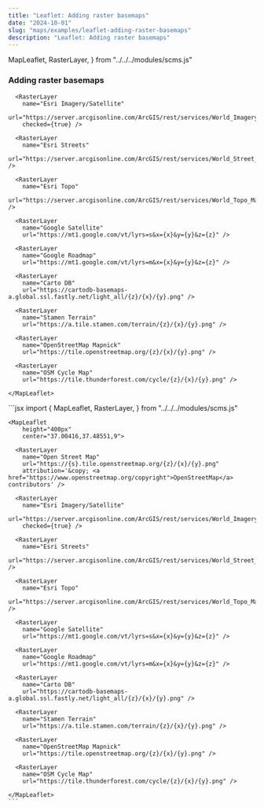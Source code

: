 ```yaml
---
title: "Leaflet: Adding raster basemaps"
date: "2024-10-01"
slug: "maps/examples/leaflet-adding-raster-basemaps"
description: "Leaflet: Adding raster basemaps"
---
```


  MapLeaflet,
  RasterLayer,
} from "../../../modules/scms.js"


### Adding raster basemaps

<div className="row mt-3 mb-5 border-top border-bottom py-3">
  <div className="col-6">
    <MapLeaflet 
        height="400px" 
        center="37.00416,37.48551,9">
      <RasterLayer
        name="Open Street Map"
        url="https://{s}.tile.openstreetmap.org/{z}/{x}/{y}.png"
        attribution='&copy; <a href="https://www.openstreetmap.org/copyright">OpenStreetMap</a> contributors' />

      <RasterLayer
        name="Esri Imagery/Satellite"
        url="https://server.arcgisonline.com/ArcGIS/rest/services/World_Imagery/MapServer/tile/{z}/{y}/{x}"
        checked={true} />

      <RasterLayer
        name="Esri Streets"
        url="https://server.arcgisonline.com/ArcGIS/rest/services/World_Street_Map/MapServer/tile/{z}/{y}/{x}" />

      <RasterLayer
        name="Esri Topo"
        url="https://server.arcgisonline.com/ArcGIS/rest/services/World_Topo_Map/MapServer/tile/{z}/{y}/{x}" />

      <RasterLayer
        name="Google Satellite"
        url="https://mt1.google.com/vt/lyrs=s&x={x}&y={y}&z={z}" />

      <RasterLayer
        name="Google Roadmap"
        url="https://mt1.google.com/vt/lyrs=m&x={x}&y={y}&z={z}" />

      <RasterLayer
        name="Carto DB"
        url="https://cartodb-basemaps-a.global.ssl.fastly.net/light_all/{z}/{x}/{y}.png" />

      <RasterLayer
        name="Stamen Terrain"
        url="https://a.tile.stamen.com/terrain/{z}/{x}/{y}.png" />

      <RasterLayer
        name="OpenStreetMap Mapnick"
        url="https://tile.openstreetmap.org/{z}/{x}/{y}.png" />

      <RasterLayer
        name="OSM Cycle Map"
        url="https://tile.thunderforest.com/cycle/{z}/{x}/{y}.png" />

    </MapLeaflet>
  </div>
  <div className="col-6">
    ```jsx
    import {
      MapLeaflet,
      RasterLayer,
    } from "../../../modules/scms.js"

    <MapLeaflet 
        height="400px" 
        center="37.00416,37.48551,9">
        
      <RasterLayer
        name="Open Street Map"
        url="https://{s}.tile.openstreetmap.org/{z}/{x}/{y}.png"
        attribution='&copy; <a href="https://www.openstreetmap.org/copyright">OpenStreetMap</a> contributors' />

      <RasterLayer
        name="Esri Imagery/Satellite"
        url="https://server.arcgisonline.com/ArcGIS/rest/services/World_Imagery/MapServer/tile/{z}/{y}/{x}"
        checked={true} />

      <RasterLayer
        name="Esri Streets"
        url="https://server.arcgisonline.com/ArcGIS/rest/services/World_Street_Map/MapServer/tile/{z}/{y}/{x}" />

      <RasterLayer
        name="Esri Topo"
        url="https://server.arcgisonline.com/ArcGIS/rest/services/World_Topo_Map/MapServer/tile/{z}/{y}/{x}" />

      <RasterLayer
        name="Google Satellite"
        url="https://mt1.google.com/vt/lyrs=s&x={x}&y={y}&z={z}" />

      <RasterLayer
        name="Google Roadmap"
        url="https://mt1.google.com/vt/lyrs=m&x={x}&y={y}&z={z}" />

      <RasterLayer
        name="Carto DB"
        url="https://cartodb-basemaps-a.global.ssl.fastly.net/light_all/{z}/{x}/{y}.png" />

      <RasterLayer
        name="Stamen Terrain"
        url="https://a.tile.stamen.com/terrain/{z}/{x}/{y}.png" />

      <RasterLayer
        name="OpenStreetMap Mapnick"
        url="https://tile.openstreetmap.org/{z}/{x}/{y}.png" />

      <RasterLayer
        name="OSM Cycle Map"
        url="https://tile.thunderforest.com/cycle/{z}/{x}/{y}.png" />
        
    </MapLeaflet>
    ```
  </div>
</div>